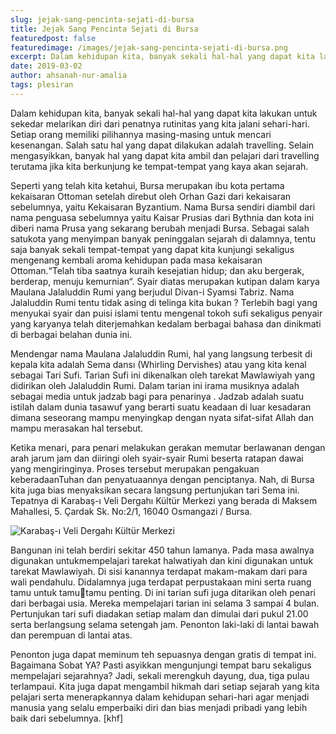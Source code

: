 ```yaml
---
slug: jejak-sang-pencinta-sejati-di-bursa
title: Jejak Sang Pencinta Sejati di Bursa
featuredpost: false
featuredimage: /images/jejak-sang-pencinta-sejati-di-bursa.png
excerpt: Dalam kehidupan kita, banyak sekali hal-hal yang dapat kita lakukan untuk sekedar melarikan diri dari penatnya rutinitas yang kita jalani sehari-hari.
date: 2019-03-02
author: ahsanah-nur-amalia
tags: plesiran
---
```


Dalam kehidupan kita, banyak sekali hal-hal yang dapat kita lakukan untuk sekedar melarikan diri dari penatnya rutinitas yang
kita jalani sehari-hari. Setiap orang memiliki pilihannya masing-masing untuk mencari kesenangan. Salah satu hal yang dapat dilakukan adalah travelling. Selain mengasyikkan, banyak hal yang dapat kita ambil dan pelajari dari travelling terutama jika kita berkunjung ke tempat-tempat yang kaya akan sejarah.

Seperti yang telah kita ketahui, Bursa merupakan ibu kota pertama kekaisaran Ottoman setelah direbut oleh Orhan Gazi dari kekaisaran sebelumnya, yaitu Kekaisaran Byzantium. Nama Bursa sendiri diambil dari nama penguasa sebelumnya yaitu Kaisar Prusias dari Bythnia dan kota ini diberi nama Prusa yang sekarang berubah menjadi Bursa. Sebagai salah satukota yang menyimpan banyak peninggalan sejarah di dalamnya, tentu saja banyak sekali tempat-tempat yang dapat kita kunjungi sekaligus mengenang kembali aroma kehidupan pada masa kekaisaran Ottoman.“Telah tiba saatnya kuraih kesejatian hidup; dan aku bergerak, berderap, menuju kemurnian“. Syair diatas merupakan kutipan dalam karya
Maulana Jalaluddin Rumi yang berjudul Divan-i Syamsi Tabriz. Nama Jalaluddin Rumi tentu tidak asing di telinga kita bukan ? Terlebih bagi yang menyukai syair dan puisi islami tentu mengenal
tokoh sufi sekaligus penyair yang karyanya telah diterjemahkan kedalam berbagai bahasa dan dinikmati di berbagai belahan dunia ini.

Mendengar nama Maulana Jalaluddin Rumi, hal yang langsung terbesit di kepala kita adalah Sema dansı (Whirling Dervishes) atau yang kita kenal sebagai Tari Sufi. Tarian Sufi ini dikenalkan oleh tarekat Mawlawiyah yang didirikan oleh Jalaluddin Rumi. Dalam tarian ini irama musiknya adalah sebagai media untuk
jadzab bagi para penarinya . Jadzab adalah suatu istilah dalam dunia tasawuf yang berarti suatu keadaan di luar kesadaran dimana seseorang mampu menyingkap dengan nyata sifat-sifat Allah dan mampu merasakan hal tersebut.

Ketika menari, para penari melakukan gerakan memutar berlawanan dengan arah jarum jam dan diiringi oleh syair-syair Rumi beserta ratapan dawai yang mengiringinya. Proses tersebut merupakan pengakuan keberadaanTuhan dan penyatuaannya dengan penciptanya. Nah, di Bursa kita juga bias menyaksikan secara langsung pertunjukan
tari Sema ini. Tepatnya di Karabaş-ı Veli Dergahı Kültür Merkezi yang berada di Maksem Mahallesi, 5. Çardak Sk. No:2/1, 16040
Osmangazi / Bursa.

![Karabaş-ı Veli Dergahı Kültür Merkezi](/images/jejak-sang-pencinta-sejati-di-bursa-2.png)

Bangunan ini telah berdiri sekitar 450 tahun lamanya. Pada masa awalnya digunakan untukmempelajari tarekat halwatiyah dan kini digunakan untuk tarekat Mawlawiyah. Di sisi kanannya terdapat makam-makam dari para wali pendahulu. Didalamnya juga terdapat perpustakaan mini serta ruang tamu untuk tamutamu penting. Di ini tarian sufi juga ditarikan oleh penari dari berbagai usia. Mereka mempelajari tarian ini selama 3 sampai 4 bulan. Pertunjukan tari sufi diadakan setiap malam dan dimulai dari pukul 21.00 serta berlangsung selama setengah jam. Penonton laki-laki di lantai bawah dan perempuan di lantai atas.

Penonton juga dapat meminum teh sepuasnya dengan gratis di tempat ini. Bagaimana Sobat YA? Pasti asyikkan mengunjungi tempat baru sekaligus mempelajari sejarahnya? Jadi, sekali merengkuh dayung, dua, tiga pulau terlampaui. Kita juga dapat mengambil hikmah dari setiap sejarah yang kita pelajari serta menerapkannya dalam kehidupan sehari-hari agar menjadi manusia yang selalu emperbaiki
diri dan bias menjadi pribadi yang lebih baik dari sebelumnya. [khf]
